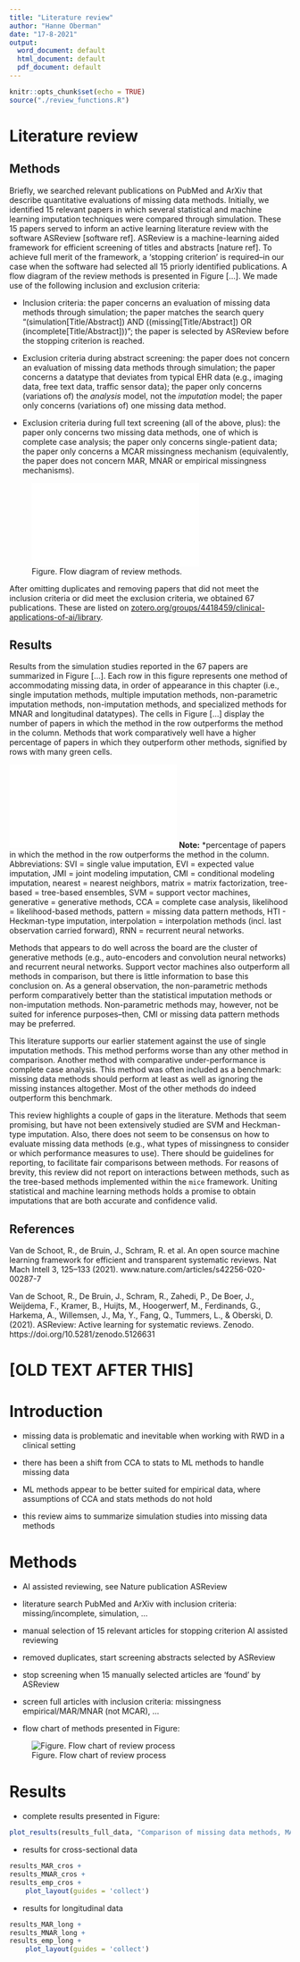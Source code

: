 ```yaml
---
title: "Literature review"
author: "Hanne Oberman"
date: "17-8-2021"
output:
  word_document: default
  html_document: default
  pdf_document: default
---
```


```r
knitr::opts_chunk$set(echo = TRUE)
source("./review_functions.R")
```

# Literature review

## Methods

Briefly, we searched relevant publications on PubMed and ArXiv that describe quantitative evaluations of missing data methods. Initially, we identified 15 relevant papers in which several statistical and machine learning imputation techniques were compared through simulation. These 15 papers served to inform an active learning literature review with the software ASReview [software ref]. ASReview is a machine-learning aided framework for efficient screening of titles and abstracts [nature ref]. To achieve full merit of the framework, a 'stopping criterion' is required--in our case when the software had selected all 15 priorly identified publications. A flow diagram of the review methods is presented in Figure [...]. We made use of the following inclusion and exclusion criteria:

- Inclusion criteria: the paper concerns an evaluation of missing data methods through simulation; the paper matches the search query "(simulation[Title/Abstract]) AND ((missing[Title/Abstract]) OR (incomplete[Title/Abstract]))"; the paper is selected by ASReview before the stopping criterion is reached.

- Exclusion criteria during abstract screening: the paper does not concern an evaluation of missing data methods through simulation; the paper concerns a datatype that deviates from typical EHR data (e.g., imaging data, free text data, traffic sensor data); the paper only concerns (variations of) the _analysis_ model, not the _imputation_ model; the paper only concerns (variations of) one missing data method.

- Exclusion criteria during full text screening (all of the above, plus): the paper only concerns two missing data methods, one of which is complete case analysis; the paper only concerns single-patient data; the paper only concerns a MCAR missingness mechanism (equivalently, the paper does not concern MAR, MNAR or empirical missingness mechanisms).

![Figure. Flow diagram of review methods.](./Figures/diagram.pdf)



<!-- -	AI assisted reviewing, see Nature publication ASReview -->

<!-- -	literature search PubMed and ArXiv with inclusion criteria: missing/incomplete, simulation -->


<!-- -	manual selection of 15 relevant articles for stopping criterion AI assisted reviewing -->

<!-- -	removed duplicates, start screening abstracts selected by ASReview -->

<!-- -	stop screening when 15 manually selected articles are ‘found’ by ASReview -->

<!-- -	screen full articles with inclusion criteria: missingness empirical/MAR/MNAR (not MCAR), -->

<!-- -	flow chart of methods presented in Figure: -->

After omitting duplicates and removing papers that did not meet the inclusion criteria or did meet the exclusion criteria, we obtained 67 publications. These are listed on [zotero.org/groups/4418459/clinical-applications-of-ai/library](zotero.org/groups/4418459/clinical-applications-of-ai/library). 

## Results

Results from the simulation studies reported in the 67 papers are summarized in Figure [...]. Each row in this figure represents one method of accommodating missing data, in order of appearance in this chapter (i.e., single imputation methods, multiple imputation methods, non-parametric imputation methods, non-imputation methods, and specialized methods for MNAR and longitudinal datatypes). The cells in Figure [...] display the number of papers in which the method in the row outperforms the method in the column. Methods that work comparatively well have a higher percentage of papers in which they outperform other methods, signified by rows with many green cells. 

![Figure. Literature review results.](./Figures/results_full.pdf)
**Note:** *percentage of papers in which the method in the row outperforms the method in the column. Abbreviations: SVI = single value imputation, EVI = expected value imputation, JMI = joint modeling imputation, CMI = conditional modeling imputation, nearest = nearest neighbors, matrix =  matrix factorization, tree-based = tree-based ensembles, SVM = support vector machines, generative = generative methods, CCA = complete case analysis, likelihood = likelihood-based methods, pattern = missing data pattern methods, HTI - Heckman-type imputation, interpolation = interpolation methods (incl. last observation carried forward), RNN = recurrent neural networks. \newline 

Methods that appears to do well across the board are the cluster of generative methods (e.g., auto-encoders and convolution neural networks) and recurrent neural networks. Support vector machines also outperform all methods in comparison, but there is little information to base this conclusion on. As a general observation, the non-parametric methods perform comparatively better than the statistical imputation methods or non-imputation methods. Non-parametric methods may, however, not be suited for inference purposes--then, CMI or missing data pattern methods may be preferred.

This literature supports our earlier statement against the use of single imputation methods. This method performs worse than any other method in comparison. Another method with comparative under-performance is complete case analysis. This method was often included as a benchmark: missing data methods should perform at least as well as ignoring the missing instances altogether. Most of the other methods do indeed outperform this benchmark.

This review highlights a couple of gaps in the literature. Methods that seem promising, but have not been extensively studied are SVM and Heckman-type imputation. Also, there does not seem to be consensus on how to evaluate missing data methods (e.g., what types of missingness to consider or which performance measures to use). There should be guidelines for reporting, to facilitate fair comparisons between methods. For reasons of brevity, this review did not report on interactions between methods, such as the tree-based methods implemented within the `mice` framework. Uniting statistical and machine learning methods holds a promise to obtain imputations that are both accurate and confidence valid.


## References

Van de Schoot, R., de Bruin, J., Schram, R. et al. An open source machine learning framework for efficient and transparent systematic reviews. Nat Mach Intell 3, 125–133 (2021). www.nature.com/articles/s42256-020-00287-7

Van de Schoot, R., De Bruin, J., Schram, R., Zahedi, P., De Boer, J., Weijdema, F., Kramer, B., Huijts, M., Hoogerwerf, M., Ferdinands, G., Harkema, A., Willemsen, J., Ma, Y., Fang, Q., Tummers, L., & Oberski, D. (2021). ASReview: Active learning for systematic reviews. Zenodo. https://doi.org/10.5281/zenodo.5126631


# [OLD TEXT AFTER THIS]

# Introduction

- missing data is problematic and inevitable when working with RWD in a clinical setting

- there has been a shift from CCA to stats to ML methods to handle missing data

- ML methods appear to be better suited for empirical data, where assumptions of CCA and stats methods do not hold

- this review aims to summarize simulation studies into missing data methods

# Methods

- AI assisted reviewing, see Nature publication ASReview

- literature search PubMed and ArXiv with inclusion criteria: missing/incomplete, simulation, ...

- manual selection of 15 relevant articles for stopping criterion AI assisted reviewing

- removed duplicates, start screening abstracts selected by ASReview

- stop screening when 15 manually selected articles are 'found' by ASReview

- screen full articles with inclusion criteria: missingness empirical/MAR/MNAR (not MCAR), ...

- flow chart of methods presented in Figure:

![Figure. Flow chart of review process](./flowchart.png)

# Results


- complete results presented in Figure:

```r
plot_results(results_full_data, "Comparison of missing data methods, MAR, MNAR and 'real' missingness")
```

- results for cross-sectional data

```r
results_MAR_cros +
results_MNAR_cros +
results_emp_cros +
    plot_layout(guides = 'collect')
```


- results for longitudinal data


```r
results_MAR_long +
results_MNAR_long +
results_emp_long +
    plot_layout(guides = 'collect')
```


